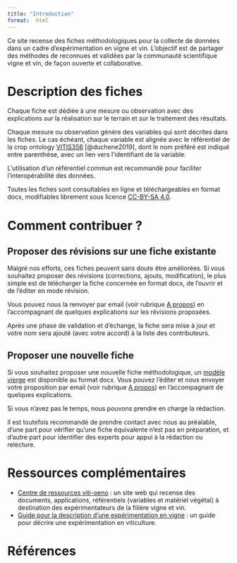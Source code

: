 ```yaml
---
title: "Introduction"
format:  html
---
```


Ce site recense des fiches méthodologiques pour la collecte de données dans un cadre d'expérimentation en vigne et vin. L'objectif est de partager des méthodes de reconnues et validées par la communauté scientifique vigne et vin, de façon ouverte et collaborative.

# Description des fiches

Chaque fiche est dédiée à une mesure ou observation avec des explications sur la réalisation sur le terrain et sur le traitement des résultats.

Chaque mesure ou observation génére des variables qui sont décrites dans les fiches. Le cas échéant, chaque variable est alignée avec le référentiel de la crop ontology [VITIS356](https://cropontology.org/term/CO_356:ROOT) [@duchene2019], dont le nom préféré est indiqué entre parenthèse, avec un lien vers l'identifiant de la variable.

L'utilisation d'un référentiel commun est recommandé pour faciliter l'interopérabilité des données.

::: callout-tip
Toutes les fiches sont consultables en ligne et téléchargeables en format docx, modifiables librement sous licence [CC-BY-SA 4.0](https://creativecommons.org/licenses/by-sa/4.0/).
:::

# Comment contribuer ?

## Proposer des révisions sur une fiche existante

Malgré nos efforts, ces fiches peuvent sans doute être améliorées. Si vous souhaitez proposer des révisions (corrections, ajouts, modification), le plus simple est de télécharger la fiche concernée en format docx, de l'ouvrir et de l'éditer en mode révision.

Vous pouvez nous la renvoyer par email (voir rubrique [A propos](about.qmd)) en l'accompagnant de quelques explications sur les révisions proposées.

Après une phase de validation et d'échange, la fiche sera mise à jour et votre nom sera ajouté (avec votre accord) à la liste des contributeurs.

## Proposer une nouvelle fiche

Si vous souhaitez proposer une nouvelle fiche méthodologique, un [modèle vierge](template_fiche.docx) est disponible au format docx. Vous pouvez l'éditer et nous envoyer votre proposition par email (voir rubrique [A propos](about.qmd)) en l'accompagnant de quelques explications.

Si vous n'avez pas le temps, nous pouvons prendre en charge la rédaction.

::: callout-caution
Il est toutefois recommandé de prendre contact avec nous au préalable, d'une part pour vérifier qu'une fiche équivalente n'est pas en préparation, et d'autre part pour identifier des experts pour appui à la rédaction ou relecture.
:::

# Ressources complémentaires

-   [Centre de ressources viti-oeno](https://vitioeno.mistea.inrae.fr/resource/app/) : un site web qui recense des documents, applications, référentiels (variables et matériel végétal) à destination des expérimentateurs de la filière vigne et vin.
-   [Guide pour la description d’une expérimentation en vigne](https://vignevin.github.io/standard_guide/) : un guide pour décrire une expérimentation en viticulture.

# Références
